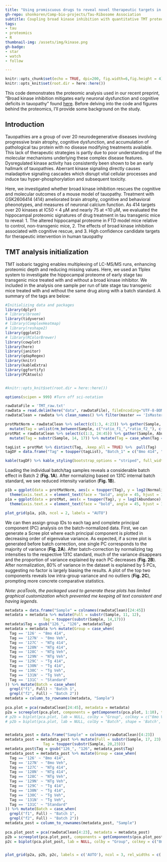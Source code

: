 ```yaml
---
title: "Using promiscuous drugs to reveal novel therapeutic targets in tauopathy"
gh-repo: shonkoren/Comp-bio-projects/Tau-Ribosome Association
subtitle: Coupling broad kinase inhibition with quantitative TMT proteomics
tags:
- tau
- proteomics
- R
thumbnail-img: /assets/img/kinase.png
gh-badge:
- star
- watch
- follow

---
```


```r
knitr::opts_chunk$set(echo = TRUE, dpi=200, fig.width=6,fig.height = 4)
knitr::opts_knit$set(root.dir = here::here())

```

This code demonstrates the proteomic analysis used in our recent preprint, "Broad kinase inhibition mitigates early neuronal dysfunction and cognitive deficits in tauopathy" found [here](https://www.biorxiv.org/content/10.1101/2020.07.31.229583v1). Before delving into the code and figures behind the proteomics, I'll provide some background on the study.

## Introduction

<!-- Kinase inhibitor drugs provide powerful therapeutic potential in the treatment of chronic diseases like cancer, inflammation, and neurodegenerative diseases. Nearly 50 kinase inhibitors have been approved for clinical use today, and hundreds more are currently undergoing evaluation in clinical trials. The target promiscuity of these drugs, or their off-target effects, are often under-reported or under-invesetigated. This leaves the entirety of the drug's effect hidden from view until patient symptoms arise. Moreover, some drugs retain putative therapeutic aspects even after their canonical protein target is knocked-out, suggesting the off-target effects are powering any disease modifying effects  [Klaeger, Science, 2017](https://science.sciencemag.org/content/358/6367/eaan4368); [Lin, STM, 2019](https://stm.sciencemag.org/content/11/509/eaaw8412)). When we ascribe disease-modifying qualities to drugs whose target is unknown, we distort our understanding of disease and of biology. -->

<!-- During this study's preparation, the kinase inhibitor used (GSK2606414, or 414) was found to have considerable disease-relevant targets beyond its canonical substrate, PKR-like Endoplasmic Reticulum Kinase, or PERK. 414 had been used in, and indeed reported therapeutic potential for, dozens of studies across numerous diseases and tissues. To date, 414 inhibits over 20 kinases at IC50 < 4 μM, and nearly 75 at <10 μM  [ref]. During the last year of preparation, I argued to reshape the narrative of the paper to directly focus on the promiscuity of 414 and use quantitiative proteomics to analyze its effects to gleam biological insights on tauopathy. -->

<!-- between mouse models and human tauopathy We used early stage tauopathy model mice which exhibit the initial signs of Alzheimer's disease (AD) and other tauopathies: neurodegeneration, cognitive dysfunction, and pathological tau inclusions. As this early stage has the greatest therapeutic potential for the treatment of of e We used a tauopathy mouse model at an age presenting early signs of tauopathic dementia: brain atrophy, progressive cognitive decline, and accumulating inclusions of pathological tau.  Originally, 414 was used to delay the onset of the integrated stress response (ISR) via blocking the ER stress kinase PERK from phosphorylation eukaryotic initiation factora 2 alpha, or eiF2α. However, over the course of the study, GSK2606414 As the onset of PERK activity and resulting ISR occurs at an older age than the one used in this study, we suspected the drug would have limited effects until the outcome of delaying ISR activity became apparent [ref]. Instead, our early magnetic resonance imaging revealed the drug ameliorated brain atrophy and neuronal calcium dysfunction, outcomes previously thought to correspond to 414-mediated PERK inhibition. The resulting study was formed to investigate the molecular sources of that cognitive rescue, in particular via LC-MS/MS hippocampal proteomics. -->

Tauopathies are a group of over 20 neurodegenerative diseases involving progressive brain atrophy, cognitive dysfunction, and accumulation of pathological tau protein with no disease modifying treatments available. This lack of therapeutic strategies is partly due to poor understanding of the molecular mechanisms underlying these complex disease features. Dysregulated kinase activity has consistently been shown to be an early hallmark of tauopathies. Aberrant kinase signaling directly causes maladaptive signaling cascades which disrupt vital cellular processes and induce tau hyper-phosphorylation and subsequent toxicity.

Here, we investigated whether broad kinase inhibition rescues the cognitive and molecular outcomes of a mouse model of tauopathy. Treatment with GSK2606414 (414) ameliorated brain atrophy, cognitive and behavioral pheonotypes, and measures of neuronal calcium function. As 414 targets over 20 kinases at IC50 < 4 μM and nearly 75 at <10 μM, we evaluated the hippocampal proteomic signatures of drug treatment in tau transgenic mice to reveal:
1. The altered hippocampal proteome in FTD model mice relative to control, non-transgenic mice,
2. The effects of broad kinase inhibition associated with cognitive rescue, and
3. High confidence candidate targets for therapeutic intervention in human tauopathy


## TMT analysis initialization

TMT isobaric tagging enables multiplexing of LC-MS/MS runs, enhancing proteomic depth and reducing missing values. Here, we used an 11plex system to investigate the hippocampal proteome of early stage tau transgenic mice treated with and without a broad kinase inhibitor. We included in the analysis one sample per run of late stage tau transgenic mice treated with and without the same drug along with a batch standard. A summary of the tags are below:

```r

#Initializing data and packages
library(dplyr)
# library(broom)
library(tidyverse)
# library(ComplexHeatmap)
# library(reshape2)
library(ggplot2)
# library(RColorBrewer)
library(cowplot)
library(here)
library(janitor)
library(qdapRegex)
library(knitr)
library(kableExtra)
library(ggfortify)
library(PCAtools)


#knitr::opts_knit$set(root.dir = here::here())

options(scipen = 999) #Turn off sci-notation

rawDataFile = 'TMT_raw.txt'
rawData = read.delim(here("data", rawDataFile), fileEncoding="UTF-8-BOM")
rawDataClean = rawData %>% clean_names() %>% filter(master == 'IsMasterProtein') %>% filter(x_unique_peptides > 0) %>% select(c(6:7, 44:63, 194:215)) %>% na.omit() %>%  mutate(Symbol = unlist(rm_between(description, "GN=", " PE", extract=TRUE))) %>% select(Symbol, everything()) %>% rename(., Uniprot = accession)

protMatNorm = rawDataClean %>% select(c(1:3, 4:23)) %>% gather(Sample, NormalizedAbundance, 4:23) %>% mutate(Batch = substr(Sample, 18, 18)) %>%
  mutate(Tag = unlist(rm_between(Sample, c("ratio_f1_","ratio_f2_"), c("_f1_131","_f2_131"), extract=TRUE))) 
protMat = rawDataClean %>% select(c(1:3, 24:45)) %>% gather(Sample, Abundance, 4:25) %>% mutate(Batch = substr(Sample, 12, 12)) %>%
  mutate(Tag = substr(Sample, 14, 17)) %>% mutate(Tag = case_when(Tag == "126_" ~ "126", TRUE ~ as.character(Tag)))

tagList = protMat %>% distinct(Tag, .keep_all = TRUE) %>%  pull(Tag)
tagDF = data.frame("Tag" = toupper(tagList), "Batch_1" = c("8mo 414", "8mo Veh", "NTg 414", "NTg 414", "NTg Veh", "NTg Veh", "Tg 414", "Tg 414", "Tg Veh", "Tg Veh", "Standard"), "Batch_2" = c("8mo 414", "8mo Veh", "NTg 414", "NTg 414", "NTg Veh", "NTg Veh", "Tg 414", "Tg 414", "Tg Veh", "Tg Veh", "Standard"))

kable(tagDF) %>% kable_styling(bootstrap_options = "striped", full_width = FALSE, position="center")
```

Loading the individual batch/tag samples reveals a considerable batch effect in Batch 2 (**Fig. 1A**). After normalizing based on 131C internal batch standard, we see reduced intensity variation (**Fig. 1B**).

```r
p1b = ggplot(data = protMatNorm, aes(x = toupper(Tag), y = log2(NormalizedAbundance), fill = Batch)) + geom_boxplot(outlier.size = 0.2) + 
  theme(axis.text.x = element_text(face = "bold", angle = 45, hjust = 1)) + xlab("TMT Tag") + ylab("Normalized Intensity (log2)")
p1a = ggplot(data = protMat, aes(x = toupper(Tag), y = log2(Abundance), fill = Batch)) + geom_boxplot(outlier.size = 0.2) +
  theme(axis.text.x = element_text(face = "bold", angle = 45, hjust = 1)) + xlab("TMT Tag") + ylab("Intensity (log2)")

plot_grid(p1a, p1b, ncol = 2, labels = "AUTO")

```

We can then assign group IDs to each tag and complete principal component (PC) analysis on the batch-normalized data. First, we can generate a Scree plot where each principal component is plotted in decreasing order of eigenvalue variance. As expected, if a scree plot is generated before batch correction, one single PC corresponds to the majority of variance (**Fig. 2A**). After batch-correction by normalizing tag intensities to the respective 131C standard, much of the variance disappears and the proportion of variance explained by each PC decreases (**Fig. 2B**). After normalization, 80% of variance in the dataset is explained by 5 PCs, suggesting no factor is largely biasing the results. A plot of the top two components reveals low intra-group variance and no outliers (**Fig. 2C**), prompting more concrete comparative statistics. 

*Note: pcaTools, the packaged used to generate these plots has limited graphical customization which prevented me keeping all text consistent and having legends.*

```r

metadata = data.frame("Sample" = colnames(rawDataClean)[24:45])
metadata = metadata %>% mutate(Full = substr(Sample, 11, 12),
                 Tag = toupper(substr(Sample, 14,17))) 
metadata$Tag = gsub("126_", "126", metadata$Tag)
metadata = metadata %>% mutate(Group = case_when(
  Tag == '126' ~ "8mo 414",
  Tag == '127N' ~ "8mo Veh",
  Tag == '127C' ~ "NTg 414",
  Tag == '128N' ~ "NTg 414",
  Tag == '128C' ~ "NTg Veh",
  Tag == '129N' ~ "NTg Veh",
  Tag == '129C' ~ "Tg 414",
  Tag == '130N' ~ "Tg 414",
  Tag == '130C' ~ "Tg Veh",
  Tag == '131N' ~ "Tg Veh",
  Tag == '131C' ~ "Standard"
)) %>% mutate(Batch = case_when(
  grepl("f1", Full) ~ "Batch 1",
  grepl("f2", Full) ~ "Batch 2"))
metadata = column_to_rownames(metadata, "Sample")
  
pca.plot = pca(rawDataClean[24:45], metadata = metadata)
p2a = screeplot(pca.plot, components = getComponents(pca.plot, 1:10), title = NULL, axisLabSize = 6, hline= 80, gridlines.major = FALSE, sizeCumulativeSumLine = .5, sizeCumulativeSumPoints = 1)
# p2b = biplot(pca.plot, lab = NULL, colby = "Group", colkey = c("8mo Veh"="purple", "8mo 414" = "green", "NTg Veh"="black", "NTg 414"="grey50", "Tg Veh"="red", "Tg 414"="blue", "Standard"="pink"), shape = 'Batch', title = NULL, shapekey = c("Batch 1" = 15, "Batch 2" = 17), axisLabSize = 10, drawConnectors = FALSE)
# p2b = biplot(pca.plot, lab = NULL, colby = "Batch", shape = 'Batch', title = NULL, shapekey = c("Batch 1" = 15, "Batch 2" = 17), axisLabSize = 10, drawConnectors = FALSE)


metadata_post = data.frame("Sample" = colnames(rawDataClean)[4:23])
metadata_post = metadata_post %>% mutate(Full = substr(Sample, 17, 23),
                 Tag = toupper(substr(Sample, 20,23))) 
metadata_post$Tag = gsub("126_", "126", metadata_post$Tag)
metadata_post = metadata_post %>% mutate(Group = case_when(
  Tag == '126' ~ "8mo 414",
  Tag == '127N' ~ "8mo Veh",
  Tag == '127C' ~ "NTg 414",
  Tag == '128N' ~ "NTg 414",
  Tag == '128C' ~ "NTg Veh",
  Tag == '129N' ~ "NTg Veh",
  Tag == '129C' ~ "Tg 414",
  Tag == '130N' ~ "Tg 414",
  Tag == '130C' ~ "Tg Veh",
  Tag == '131N' ~ "Tg Veh",
  Tag == '131C' ~ "Standard"
)) %>% mutate(Batch = case_when(
  grepl("f1", Full) ~ "Batch 1",
  grepl("f2", Full) ~ "Batch 2"))
metadata_post = column_to_rownames(metadata_post, "Sample")
  
pca.plot_post = pca(rawDataClean[4:23], metadata = metadata_post)
p2b = screeplot(pca.plot_post, components = getComponents(pca.plot_post, 1:10), axisLabSize = 6, hline= 80, gridlines.major = FALSE, title = NULL, sizeCumulativeSumLine = .5, sizeCumulativeSumPoints = 1)
p2c = biplot(pca.plot_post, lab = NULL, colby = "Group", colkey = c("8mo Veh"="purple", "8mo 414" = "green", "NTg Veh"="black", "NTg 414"="grey50", "Tg Veh"="red", "Tg 414"="blue"), shape = 'Batch', title = NULL, shapekey = c("Batch 1" = 15, "Batch 2" = 17), axisLabSize = 10, drawConnectors = FALSE)


plot_grid(p2a, p2b, p2c, labels = c('AUTO'), ncol = 3, rel_widths = c(.7,.7, 1))


```
